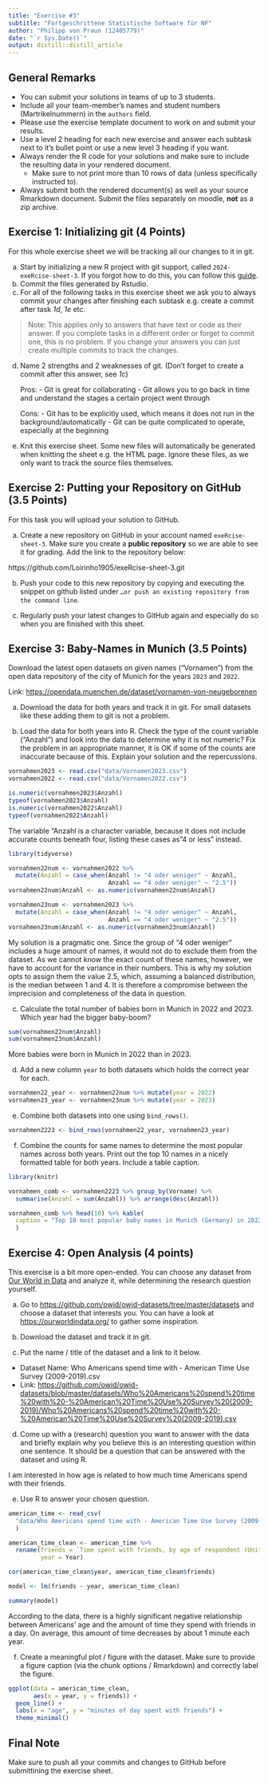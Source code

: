 ```yaml
---
title: "Exercise #3"
subtitle: "Fortgeschrittene Statistische Software für NF"
author: "Philipp von Praun (12405779)"
date: "`r Sys.Date()`"
output: distill::distill_article
---
```


## General Remarks

-   You can submit your solutions in teams of up to 3 students.
-   Include all your team-member's names and student numbers (Martrikelnummern) in the `authors` field.
-   Please use the exercise template document to work on and submit your results.
-   Use a level 2 heading for each new exercise and answer each subtask next to it's bullet point or use a new level 3 heading if you want.
-   Always render the R code for your solutions and make sure to include the resulting data in your rendered document.
    -   Make sure to not print more than 10 rows of data (unless specifically instructed to).
-   Always submit both the rendered document(s) as well as your source Rmarkdown document. Submit the files separately on moodle, **not** as a zip archive.

## Exercise 1: Initializing git (4 Points)

For this whole exercise sheet we will be tracking all our changes to it in git.

a)  Start by initializing a new R project with git support, called `2024-exeRcise-sheet-3`. If you forgot how to do this, you can follow this [guide](https://malikaihle.github.io/Introduction-RStudio-Git-GitHub/rstudio_project.html).
b)  Commit the files generated by Rstudio.
c)  For all of the following tasks in this exercise sheet we ask you to always commit your changes after finishing each subtask e.g. create a commit after task *1d*, *1e* etc.

> Note: This applies only to answers that have text or code as their answer. If you complete tasks in a different order or forget to commit one, this is no problem. If you change your answers you can just create multiple commits to track the changes.

d)  Name 2 strengths and 2 weaknesses of git. (Don't forget to create a commit after this answer, see *1c*)

    Pros: - Git is great for collaborating
          - Git allows you to go back in time and understand the stages a certain project went through
          
    Cons: - Git has to be explicitly used, which means it does not run in the                   background/automatically
          - Git can be quite complicated to operate, especially at the beginning

e)  Knit this exercise sheet. Some new files will automatically be generated when knitting the sheet e.g. the HTML page. Ignore these files, as we only want to track the source files themselves.

## Exercise 2: Putting your Repository on GitHub (3.5 Points)

For this task you will upload your solution to GitHub.

a)  Create a new repository on GitHub in your account named `exeRcise-sheet-3`. Make sure you create a **public repository** so we are able to see it for grading. Add the link to the repository below:

  https://github.com/Loirinho1905/exeRcise-sheet-3.git

b)  Push your code to this new repository by copying and executing the snippet on github listed under `…or push an existing repository from the command line`.

c)  Regularly push your latest changes to GitHub again and especially do so when you are finished with this sheet.

## Exercise 3: Baby-Names in Munich (3.5 Points)

Download the latest open datasets on given names ("Vornamen") from the open data repository of the city of Munich for the years `2023` and `2022`.

Link: <https://opendata.muenchen.de/dataset/vornamen-von-neugeborenen>

a)  Download the data for both years and track it in git. For small datasets like these adding them to git is not a problem.

b)  Load the data for both years into R. Check the type of the count variable ("Anzahl") and look into the data to determine why it is not numeric? Fix the problem in an appropriate manner, it is OK if some of the counts are inaccurate because of this. Explain your solution and the repercussions.

```r
vornahmen2023 <- read.csv("data/Vornamen2023.csv")
vornahmen2022 <- read.csv("data/Vornamen2022.csv")
```

```r
is.numeric(vornahmen2023$Anzahl)
typeof(vornahmen2023$Anzahl)
is.numeric(vornahmen2022$Anzahl)
typeof(vornahmen2022$Anzahl)
```

The variable "Anzahl is a character variable, because it does not include accurate counts beneath four, listing these cases as "4 or less" instead.

```r
library(tidyverse)

vornahmen22num <- vornahmen2022 %>% 
  mutate(Anzahl = case_when(Anzahl != "4 oder weniger" ~ Anzahl, 
                            Anzahl == "4 oder weniger" ~ "2.5"))
vornahmen22num$Anzahl <- as.numeric(vornahmen22num$Anzahl)

vornahmen23num <- vornahmen2023 %>% 
  mutate(Anzahl = case_when(Anzahl != "4 oder weniger" ~ Anzahl, 
                            Anzahl == "4 oder weniger" ~ "2.5"))
vornahmen23num$Anzahl <- as.numeric(vornahmen23num$Anzahl)
```

My solution is a pragmatic one. Since the group of "4 oder weniger" includes a huge amount of names, it would not do to exclude them from the dataset. As we cannot know the exact count of these names, however, we have to account for the variance in their numbers. This is why my solution opts to assign them the value 2.5, which, assuming a balanced distribution, is the median between 1 and 4. It is therefore a compromise between the imprecision and completeness of the data in question.

c)  Calculate the total number of babies born in Munich in 2022 and 2023. Which year had the bigger baby-boom?

```r
sum(vornahmen22num$Anzahl)
sum(vornahmen23num$Anzahl)
```

More babies were born in Munich in 2022 than in 2023.

d)  Add a new column `year` to both datasets which holds the correct year for each.

```r
vornahmen22_year <- vornahmen22num %>% mutate(year = 2022)
vornahmen23_year <- vornahmen23num %>% mutate(year = 2023)
```

e)  Combine both datasets into one using `bind_rows()`.

```r
vornahmen2223 <- bind_rows(vornahmen22_year, vornahmen23_year)
```

f)  Combine the counts for same names to determine the most popular names across both years. Print out the top 10 names in a nicely formatted table for both years. Include a table caption.

```r
library(knitr)

vornahmen_comb <- vornahmen2223 %>% group_by(Vorname) %>% 
  summarise(Anzahl = sum(Anzahl)) %>% arrange(desc(Anzahl))

vornahmen_comb %>% head(10) %>% kable(
  caption = "Top 10 most popular baby names in Munich (Germany) in 2022 and 2023, combined"
  )
```


## Exercise 4: Open Analysis (4 points)

This exercise is a bit more open-ended. You can choose any dataset from [Our World in Data](https://ourworldindata.org/) and analyze it, while determining the research question yourself.

a)  Go to <https://github.com/owid/owid-datasets/tree/master/datasets> and choose a dataset that interests you. You can have a look at <https://ourworldindata.org/> to gather some inspiration.

b)  Download the dataset and track it in git.

c)  Put the name / title of the dataset and a link to it below.

-   Dataset Name: Who Americans spend time with - American Time Use Survey (2009-2019).csv
-   Link: <https://github.com/owid/owid-datasets/blob/master/datasets/Who%20Americans%20spend%20time%20with%20-%20American%20Time%20Use%20Survey%20(2009-2019)/Who%20Americans%20spend%20time%20with%20-%20American%20Time%20Use%20Survey%20(2009-2019).csv>

d)  Come up with a (research) question you want to answer with the data and briefly explain why you believe this is an interesting question within one sentence. It should be a question that can be answered with the dataset and using R.

I am interested in how age is related to how much time Americans spend with their friends.

e)  Use R to answer your chosen question.

```r
american_time <- read_csv(
  "data/Who Americans spend time with - American Time Use Survey (2009-2019).csv"
  )

american_time_clean <- american_time %>% 
  rename(friends = `Time spent with friends, by age of respondent (United States)`, 
         year = Year)
```


```r
cor(american_time_clean$year, american_time_clean$friends)
```


```r
model <- lm(friends ~ year, american_time_clean)

summary(model)
```

According to the data, there is a highly significant negative relationship between Americans' age and the amount of time they spend with friends in a day. On average, this amount of time decreases by about 1 minute each year.

f)  Create a meaningful plot / figure with the dataset. Make sure to provide a figure caption (via the chunk options / Rmarkdown) and correctly label the figure.

```r
ggplot(data = american_time_clean,
       aes(x = year, y = friends)) + 
  geom_line() + 
  labs(x = "age", y = "minutes of day spent with friends") + 
  theme_minimal()
```


## Final Note

Make sure to push all your commits and changes to GitHub before submittining the exercise sheet.
